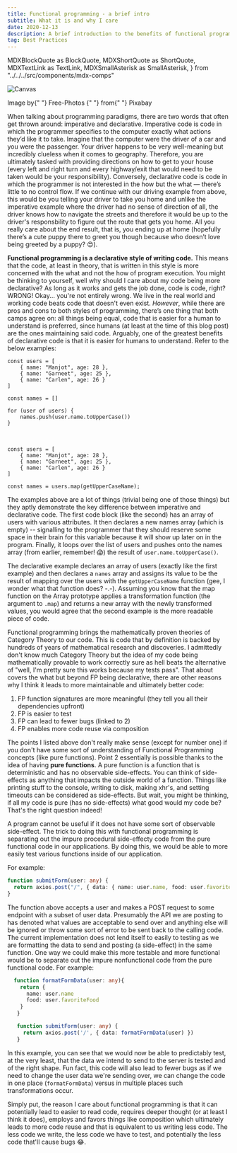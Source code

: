 ```yaml
---
title: Functional programming - a brief intro
subtitle: What it is and why I care
date: 2020-12-13
description: A brief introduction to the benefits of functional programming and why I think it leads to better code
tag: Best Practices
---
```


  MDXBlockQuote as BlockQuote,
  MDXShortQuote as ShortQuote,
  MDXTextLink as TextLink,
  MDXSmallAsterisk as SmallAsterisk,
} from "../../../src/components/mdx-comps"

![Canvas](./canvas.jpg)

<SmallAsterisk>
  Image by{" "}
  <TextLink
    small
    href="https://pixabay.com/users/gr8effect-66428/?utm_source=link-attribution&amp;utm_medium=referral&amp;utm_campaign=image&amp;utm_content=1009232"
  >
    Free-Photos
  </TextLink>{" "}
  from{" "}
  <TextLink
    small
    href="https://pixabay.com/?utm_source=link-attribution&utm_medium=referral&utm_campaign=image&utm_content=1009232"
  >
    Pixabay
  </TextLink>
</SmallAsterisk>

When talking about programming paradigms, there are two words that often get thrown around: imperative and declarative.
Imperative code is code in which the programmer specifies to the computer exactly what actions they’d like it to take.
Imagine that the computer were the driver of a car and you were the passenger. Your driver happens to be very well-meaning
but incredibly clueless when it comes to geography. Therefore, you are ultimately tasked with providing directions on how to
get to your house (every left and right turn and every highway/exit that would need to be taken would be your responsibility).
Conversely, declarative code is code in which the programmer is not interested in the how but the what — there’s little to no control flow.
If we continue with our driving example from above, this would be you telling your driver to take you home and
unlike the imperative example where the driver had no sense of direction of all, the driver knows how to navigate the streets
and therefore it would be up to the driver's responsbility to figure out the route that gets you home.
All you really care about the end result, that is, you ending up at home (hopefully there’s a cute puppy there to
greet you though because who doesn’t love being greeted by a puppy? 😍).

**Functional programming is a declarative style of writing code.** This means that the code, at least in theory, that
is written in this style is more concerned with the what and not the how of program execution.
You might be thinking to yourself, well why should I care about my code being more declarative?
As long as it works and gets the job done, code is code, right? WRONG! Okay... you're not entirely wrong.
We live in the real world and working code beats code that doesn't even exist. _However_, while there are pros and cons to both styles of
programming, there’s one thing that both camps agree on: all things being equal, code
that is easier for a human to understand is preferred, since humans (at least at the time of this blog post)
are the ones maintaining said code. Arguably, one of the greatest benefits of declarative code is that it is
easier for humans to understand. Refer to the below examples:

```ts:title=imperative-get-user-names
const users = [
    { name: "Manjot", age: 28 },
    { name: "Garneet", age: 25 },
    { name: "Carlen", age: 26 }
]

const names = []

for (user of users) {
    names.push(user.name.toUpperCase())
}
```

<br />

```ts:title=declarative-get-user-names
const users = [
    { name: "Manjot", age: 28 },
    { name: "Garneet", age: 25 },
    { name: "Carlen", age: 26 }
]

const names = users.map(getUpperCaseName);
```

The examples above are a lot of things (trivial being one of those things) but they aptly
demonstrate the key difference between imperative and declarative code. The first code block (like the second) has an array of users
with various attributes. It then declares a new names array (which is empty) -- signalling to the programmer that they should
reserve some space in their brain for this variable because it will show up later on in the program.
Finally, it loops over the list of users and pushes onto the names array (from earlier, remember! 😱) the result of `user.name.toUpperCase()`.

The declarative example declares an array of users (exactly like the first example) and
then declares a `names` array and assigns its value to be the result of mapping over the users with
the `getUpperCaseName` function (gee, I wonder what that function does? -.-). Assuming you know that the map function
on the Array prototype applies a transformation function (the argument to `.map`) and returns a new array with the newly
transformed values, you would agree that the second example is the more readable piece of code.

Functional programming brings the mathematically proven theories of <TextLink href="https://en.wikipedia.org/wiki/Category_theory">
Category Theory </TextLink> to our code. This is code
that by definition is backed by hundreds of years of mathematical research and discoveries. I admittedly don't know much
Category Theory but the idea of my code being mathematically provable to work correctly sure as hell beats the alternative of
"well, I'm pretty sure this works because my tests pass". That about covers the what but beyond FP being declarative, there are
other reasons why I think it leads to more maintainable and ultimately better code:

1. FP function signatures are more meaningful (they tell you all their dependencies upfront)
2. FP is easier to test
3. FP can lead to fewer bugs (linked to 2)
4. FP enables more code reuse via composition

The points I listed above don't really make sense (except for number one) if you don't have some sort of
understanding of Functional Programming concepts (like pure functions). Point 2 essentially is possible
thanks to the idea of having **pure functions**. A pure function is a function that is deterministic
and has no observable side-effects. You can think of side-effects as anything that impacts the outside world
of a function. Things like printing stuff to the console, writing to disk, making xhr's, and setting timeouts can be considered
as side-effects. But wait, you might be thinking, if all my code is pure (has no side-effects) what good would my code be?
That's the right question indeed!

A program cannot be useful if it does not have some sort of observable side-effect. The trick to doing this with
functional programming is separating out the impure procedural side-effecty code from the pure functional code in our
applications. By doing this, we would be able to more easily test various functions inside of our application.

For example:

```ts
function submitForm(user: any) {
  return axios.post("/", { data: { name: user.name, food: user.favoriteFood } })
}
```

The function above accepts a user and makes a POST request to some endpoint with
a subset of user data. Presumably the API we are posting to has denoted what values are acceptable to send over
and anything else will be ignored or throw some sort of error to be sent back to the calling code. The current
implementation does not lend itself to easily to testing as we are formatting the data to send and posting
(a side-effect) in the same function. One way we could make this more testable and more functional would be to separate
out the impure nonfunctional code from the pure functional code. For example:

```ts
  function formatFormData(user: any){
    return {
      name: user.name
      food: user.favoriteFood
    }
   }

   function submitForm(user: any) {
     return axios.post('/', { data: formatFormData(user) })
   }
```

In this example, you can see that we would now be able to predictably test, at the very least, that the
data we intend to send to the server is tested and of the right shape. Fun fact, this code will also lead to
fewer bugs as if we need to change the user data we're sending over, we can change the code in one place (`formatFormData`)
versus in multiple places such transformations occur.

Simply put, the reason I care about functional programming is that it can potentially lead to easier to read code,
requires deeper thought (or at least I think it does), employs and favors things like composition
which ultimately leads to more code reuse and that is equivalent to us writing less code. The less code we write,
the less code we have to test, and potentially the less code that'll cause bugs 😂.
